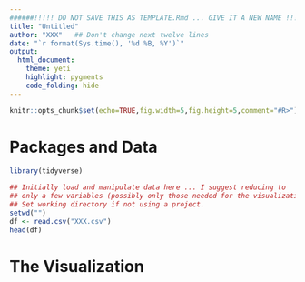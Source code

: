 ```yaml
---
######!!!!! DO NOT SAVE THIS AS TEMPLATE.Rmd ... GIVE IT A NEW NAME !!!!!######
title: "Untitled"
author: "XXX"   ## Don't change next twelve lines
date: "`r format(Sys.time(), '%d %B, %Y')`"
output: 
  html_document:
    theme: yeti
    highlight: pygments
    code_folding: hide
---
```


```r
knitr::opts_chunk$set(echo=TRUE,fig.width=5,fig.height=5,comment="#R>")
```

<!---- You can edit anything below here ---->

# Packages and Data
```r
library(tidyverse)
```

```r
## Initially load and manipulate data here ... I suggest reducing to
## only a few variables (possibly only those needed for the visualization),
## Set working directory if not using a project.
setwd("")
df <- read.csv("XXX.csv")
head(df)
```

# The Visualization

<!---- Put graph code in the code chunk below ---->

```r
```

<!---- Press Knit button in window toolbar to create HTML file ---->
